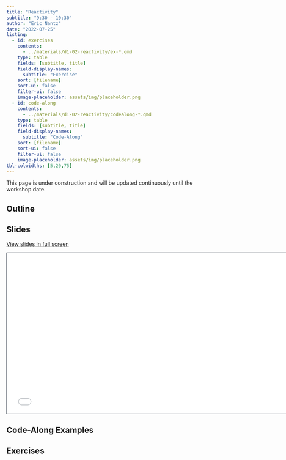 ```yaml
---
title: "Reactivity"
subtitle: "9:30 - 10:30"
author: "Eric Nantz"
date: "2022-07-25"
listing:
  - id: exercises
    contents:
      - ../materials/d1-02-reactivity/ex-*.qmd
    type: table
    fields: [subtitle, title]
    field-display-names: 
      subtitle: "Exercise"
    sort: [filename]
    sort-ui: false
    filter-ui: false
    image-placeholder: assets/img/placeholder.png
  - id: code-along
    contents:
      - ../materials/d1-02-reactivity/codealong-*.qmd
    type: table
    fields: [subtitle, title]
    field-display-names: 
      subtitle: "Code-Along"
    sort: [filename]
    sort-ui: false
    filter-ui: false
    image-placeholder: assets/img/placeholder.png
tbl-colwidths: [5,20,75]
---
```


::: callout-warning
This page is under construction and will be updated continuously until the workshop date.
:::

## Outline

## Slides

[View slides in full screen](../materials/d1-02-reactivity/index.html)

```{=html}
<iframe class="slide-deck" src="../materials/d1-02-reactivity/" height="420" width="747" style="border: 1px solid #2e3846;"></iframe>
```

## Code-Along Examples

::: {#code-along}
:::

## Exercises

::: {#exercises}
:::
